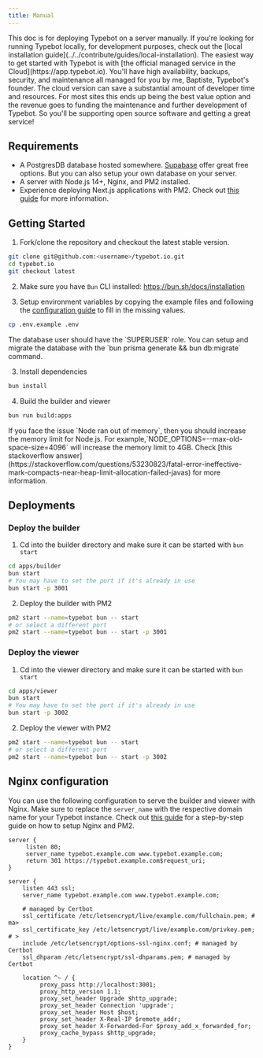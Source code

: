 ```yaml
---
title: Manual
---
```


<Warning>
  This doc is for deploying Typebot on a server manually. If you're looking for
  running Typebot locally, for development purposes, check out the [local
  installation guide](../../contribute/guides/local-installation).
</Warning>

<Note>
  The easiest way to get started with Typebot is with [the official managed
  service in the Cloud](https://app.typebot.io). You'll have high availability,
  backups, security, and maintenance all managed for you by me, Baptiste,
  Typebot's founder. The cloud version can save a substantial amount of
  developer time and resources. For most sites this ends up being the best value
  option and the revenue goes to funding the maintenance and further development
  of Typebot. So you'll be supporting open source software and getting a great
  service!
</Note>

## Requirements

- A PostgresDB database hosted somewhere. [Supabase](https://supabase.com/) offer great free options. But you can also setup your own database on your server.
- A server with Node.js 14+, Nginx, and PM2 installed.
- Experience deploying Next.js applications with PM2. Check out [this guide](https://www.coderrocketfuel.com/article/how-to-deploy-a-next-js-website-to-a-digital-ocean-server/) for more information.

## Getting Started

1. Fork/clone the repository and checkout the latest stable version.

```sh
git clone git@github.com:<username>/typebot.io.git
cd typebot.io
git checkout latest
```

2. Make sure you have `Bun` CLI installed: https://bun.sh/docs/installation

3. Setup environment variables by copying the example files and following the [configuration guide](/self-hosting/configuration) to fill in the missing values.

```sh
cp .env.example .env
```

<Note>
  The database user should have the `SUPERUSER` role. You can setup and migrate
  the database with the `bun prisma generate && bun db:migrate` command.
</Note>

3. Install dependencies

```sh
bun install
```

4. Build the builder and viewer

```sh
bun run build:apps
```

<Note>
  If you face the issue `Node ran out of memory`, then you should increase the
  memory limit for Node.js. For example,`NODE_OPTIONS=--max-old-space-size=4096`
  will increase the memory limit to 4GB. Check [this stackoverflow
  answer](https://stackoverflow.com/questions/53230823/fatal-error-ineffective-mark-compacts-near-heap-limit-allocation-failed-javas)
  for more information.
</Note>

## Deployments

### Deploy the builder

1. Cd into the builder directory and make sure it can be started with `bun start`

```sh
cd apps/builder
bun start
# You may have to set the port if it's already in use
bun start -p 3001
```

2. Deploy the builder with PM2

```sh
pm2 start --name=typebot bun -- start
# or select a different port
pm2 start --name=typebot bun -- start -p 3001
```

### Deploy the viewer

1. Cd into the viewer directory and make sure it can be started with `bun start`

```sh
cd apps/viewer
bun start
# You may have to set the port if it's already in use
bun start -p 3002
```

2. Deploy the viewer with PM2

```sh
pm2 start --name=typebot bun -- start
# or select a different port
pm2 start --name=typebot bun -- start -p 3002
```

## Nginx configuration

You can use the following configuration to serve the builder and viewer with Nginx. Make sure to replace the `server_name` with the respective domain name for your Typebot instance. Check out [this guide](https://www.coderrocketfuel.com/article/how-to-deploy-a-next-js-website-to-a-digital-ocean-server/) for a step-by-step guide on how to setup Nginx and PM2.

```nginx
server {
     listen 80;
     server_name typebot.example.com www.typebot.example.com;
     return 301 https://typebot.example.com$request_uri;
}

server {
    listen 443 ssl;
    server_name typebot.example.com www.typebot.example.com;

    # managed by Certbot
    ssl_certificate /etc/letsencrypt/live/example.com/fullchain.pem; # ma>
    ssl_certificate_key /etc/letsencrypt/live/example.com/privkey.pem; # >
    include /etc/letsencrypt/options-ssl-nginx.conf; # managed by Certbot
    ssl_dhparam /etc/letsencrypt/ssl-dhparams.pem; # managed by Certbot

    location ^~ / {
         proxy_pass http://localhost:3001;
         proxy_http_version 1.1;
         proxy_set_header Upgrade $http_upgrade;
         proxy_set_header Connection 'upgrade';
         proxy_set_header Host $host;
         proxy_set_header X-Real-IP $remote_addr;
         proxy_set_header X-Forwarded-For $proxy_add_x_forwarded_for;
         proxy_cache_bypass $http_upgrade;
    }
}
```
